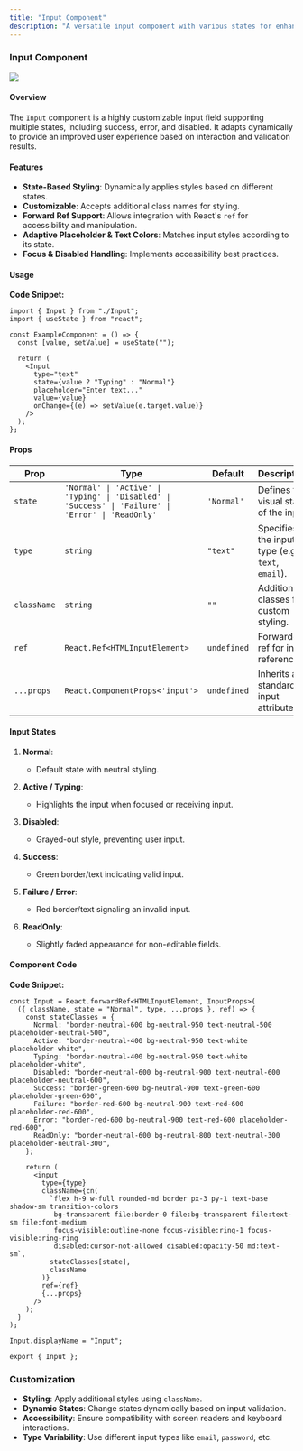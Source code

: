 ```yaml
---
title: "Input Component"
description: "A versatile input component with various states for enhanced UI/UX."
---
```


### Input Component

<Frame>
  <img src="/images/Input.png" style={{ borderRadius: "0.5rem" }} />
</Frame>

#### Overview

The `Input` component is a highly customizable input field supporting multiple states, including success, error, and disabled. It adapts dynamically to provide an improved user experience based on interaction and validation results.

#### Features

- **State-Based Styling**: Dynamically applies styles based on different states.
- **Customizable**: Accepts additional class names for styling.
- **Forward Ref Support**: Allows integration with React's `ref` for accessibility and manipulation.
- **Adaptive Placeholder & Text Colors**: Matches input styles according to its state.
- **Focus & Disabled Handling**: Implements accessibility best practices.

#### Usage

**Code Snippet:**

```tsx
import { Input } from "./Input";
import { useState } from "react";

const ExampleComponent = () => {
  const [value, setValue] = useState("");
  
  return (
    <Input
      type="text"
      state={value ? "Typing" : "Normal"}
      placeholder="Enter text..."
      value={value}
      onChange={(e) => setValue(e.target.value)}
    />
  );
};
```

#### Props

| Prop       | Type                              | Default      | Description                                      |
|-----------|-----------------------------------|--------------|--------------------------------------------------|
| `state`   | `'Normal' \| 'Active' \| 'Typing' \| 'Disabled' \| 'Success' \| 'Failure' \| 'Error' \| 'ReadOnly'` | `'Normal'`  | Defines the visual state of the input. |
| `type`    | `string`                          | `"text"`     | Specifies the input type (e.g., `text`, `email`). |
| `className` | `string`                        | `""`         | Additional classes for custom styling.          |
| `ref`     | `React.Ref<HTMLInputElement>`    | `undefined`  | Forwarded ref for input reference.              |
| `...props` | `React.ComponentProps<'input'>` | `undefined`  | Inherits all standard input attributes.         |

#### Input States

1. **Normal**:
   - Default state with neutral styling.

2. **Active / Typing**:
   - Highlights the input when focused or receiving input.

3. **Disabled**:
   - Grayed-out style, preventing user input.

4. **Success**:
   - Green border/text indicating valid input.

5. **Failure / Error**:
   - Red border/text signaling an invalid input.

6. **ReadOnly**:
   - Slightly faded appearance for non-editable fields.

#### Component Code

**Code Snippet:**
```tsx
const Input = React.forwardRef<HTMLInputElement, InputProps>(
  ({ className, state = "Normal", type, ...props }, ref) => {
    const stateClasses = {
      Normal: "border-neutral-600 bg-neutral-950 text-neutral-500 placeholder-neutral-500",
      Active: "border-neutral-400 bg-neutral-950 text-white placeholder-white",
      Typing: "border-neutral-400 bg-neutral-950 text-white placeholder-white",
      Disabled: "border-neutral-600 bg-neutral-900 text-neutral-600 placeholder-neutral-600",
      Success: "border-green-600 bg-neutral-900 text-green-600 placeholder-green-600",
      Failure: "border-red-600 bg-neutral-900 text-red-600 placeholder-red-600",
      Error: "border-red-600 bg-neutral-900 text-red-600 placeholder-red-600",
      ReadOnly: "border-neutral-600 bg-neutral-800 text-neutral-300 placeholder-neutral-300",
    };

    return (
      <input
        type={type}
        className={cn(
          `flex h-9 w-full rounded-md border px-3 py-1 text-base shadow-sm transition-colors
           bg-transparent file:border-0 file:bg-transparent file:text-sm file:font-medium
           focus-visible:outline-none focus-visible:ring-1 focus-visible:ring-ring
           disabled:cursor-not-allowed disabled:opacity-50 md:text-sm`,
          stateClasses[state],
          className
        )}
        ref={ref}
        {...props}
      />
    );
  }
);

Input.displayName = "Input";

export { Input };
```

### Customization

- **Styling**: Apply additional styles using `className`.
- **Dynamic States**: Change states dynamically based on input validation.
- **Accessibility**: Ensure compatibility with screen readers and keyboard interactions.
- **Type Variability**: Use different input types like `email`, `password`, etc.
